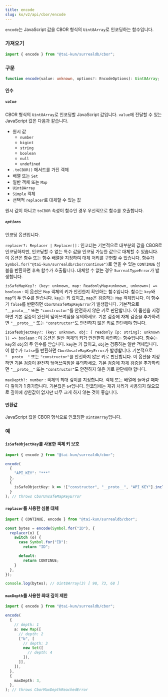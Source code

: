 ```yaml
---
title: encode
slug: ko/v2/api/cbor/encode
---
```


`encode`는 JavaScript 값을 CBOR 형식의 `Uint8Array`로 인코딩하는 함수입니다.

### 가져오기

```ts
import { encode } from "@tai-kun/surrealdb/cbor";
```

### 구문

```ts
function encode(value: unknown, options?: EncodeOptions): Uint8Array;
```

#### 인수

##### `value`

CBOR 형식의 `Uint8Array`로 인코딩할 JavaScript 값입니다. `value`에 전달할 수 있는 JavaScript 값은 다음과 같습니다.

- 원시 값
  - `number`
  - `bigint`
  - `string`
  - `boolean`
  - `null`
  - `undefined`
- `.toCBOR()` 메서드를 가진 객체
- 배열 또는 `Set`
- 일반 객체 또는 `Map`
- `Uint8Array`
- `Simple` 객체
- 선택적 `replacer`로 대체할 수 있는 값

원시 값이 아니고 `toCBOR` 속성이 함수인 경우 우선적으로 함수를 호출합니다.

##### `options`

인코딩 옵션입니다.

`replacer?: Replacer | Replacer[]`
:   인코더는 기본적으로 대부분의 값을 CBOR로 인코딩하지만, 인코딩할 수 없는 특수 값을 인코딩 가능한 값으로 대체할 수 있습니다. 이 옵션은 함수 또는 함수 배열을 지정하여 대체 처리를 구현할 수 있습니다. 함수가 `Symbol.for("@tai-kun/surrealdb/cbor/continue")`로 얻을 수 있는 `CONTINUE` 심볼을 반환하면 후속 함수가 호출됩니다. 대체할 수 없는 경우 `SurrealTypeError`가 발생합니다.

`isSafeMapKey?: (key: unknown, map: ReadonlyMap<unknown, unknown>) => boolean`
:   이 옵션은 `Map` 객체의 키가 안전한지 확인하는 함수입니다. 함수는 `key`와 `map`의 두 인수를 받습니다. `key`는 키 값이고, `map`은 검증하는 `Map` 객체입니다. 이 함수가 `false`를 반환하면 `CborUnsafeMapKeyError`가 발생합니다. 기본적으로 `"__proto__"` 또는 `"constructor"`를 안전하지 않은 키로 판단합니다. 이 옵션을 지정하면 기본 검증이 완전히 덮어쓰여짐을 유의하세요. 기본 검증에 자체 검증을 추가하려면 `"__proto__"` 또는 `"constructor"`도 안전하지 않은 키로 판단해야 합니다.

`isSafeObjectKey?: (key: unknown, obj: { readonly [p: string]: unknown }) => boolean`
:   이 옵션은 일반 객체의 키가 안전한지 확인하는 함수입니다. 함수는 `key`와 `obj`의 두 인수를 받습니다. `key`는 키 값이고, `obj`는 검증하는 일반 객체입니다. 이 함수가 `false`를 반환하면 `CborUnsafeMapKeyError`가 발생합니다. 기본적으로 `"__proto__"` 또는 `"constructor"`를 안전하지 않은 키로 판단합니다. 이 옵션을 지정하면 기본 검증이 완전히 덮어쓰여짐을 유의하세요. 기본 검증에 자체 검증을 추가하려면 `"__proto__"` 또는 `"constructor"`도 안전하지 않은 키로 판단해야 합니다.

`maxDepth?: number`
:   객체의 최대 깊이를 지정합니다. 객체 또는 배열에 들어갈 때마다 깊이가 1 증가합니다. 기본값은 `64`입니다. 인코딩에는 재귀 처리가 사용되지 않으므로 깊이에 상한값이 없지만 너무 크게 하지 않는 것이 좋습니다.

#### 반환값

JavaScript 값을 CBOR 형식으로 인코딩한 `Uint8Array`입니다.

### 예

#### `isSafeObjectKey`를 사용한 객체 키 보호

```ts
import { encode } from "@tai-kun/surrealdb/cbor";

encode(
  {
    "API_KEY": "***"
  },
  {
    isSafeObjectKey: k => !["constructor", "__proto__", "API_KEY"].includes(k),
  }
); // throws CborUnsafeMapKeyError
```

#### `replacer`를 사용한 심볼 대체

```ts
import { CONTINUE, encode } from "@tai-kun/surrealdb/cbor";

const bytes = encode(Symbol.for("ID"), {
  replacer(o) {
    switch (o) {
      case Symbol.for("ID"):
        return "ID";

      default:
        return CONTINUE;
    }
  },
});

console.log(bytes); // Uint8Array(3) [ 98, 73, 68 ]
```

#### `maxDepth`를 사용한 최대 깊이 제한

```ts
import { encode } from "@tai-kun/surrealdb/cbor";

encode(
  {
    // depth: 1
    a: new Map([
      // depth: 2
      ["b", [
        // depth: 3
        new Set([
          // depth: 4
        ]),
      ]],
    ]),
  },
  {
    maxDepth: 3,
  },
); // throws CborMaxDepthReachedError
```
